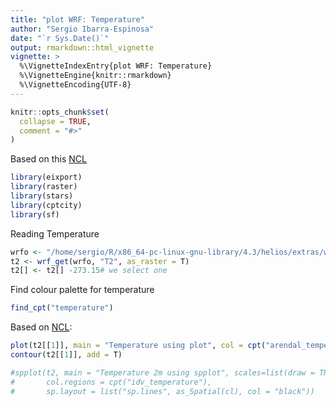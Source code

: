```yaml
---
title: "plot WRF: Temperature"
author: "Sergio Ibarra-Espinosa"
date: "`r Sys.Date()`"
output: rmarkdown::html_vignette
vignette: >
  %\VignetteIndexEntry{plot WRF: Temperature}
  %\VignetteEngine{knitr::rmarkdown}
  %\VignetteEncoding{UTF-8}
---
```


```r
knitr::opts_chunk$set(
  collapse = TRUE,
  comment = "#>"
)
```

Based on this [NCL](https://www.ncl.ucar.edu/Applications/Scripts/wrf_gsn_5.ncl)

```r
library(eixport)
library(raster)
library(stars)
library(cptcity)
library(sf)
```

Reading Temperature
```r
wrfo <- "/home/sergio/R/x86_64-pc-linux-gnu-library/4.3/helios/extras/wrfout_d01_2020-01-01_01%3A00%3A00_sub.nc"
t2 <- wrf_get(wrfo, "T2", as_raster = T)
t2[] <- t2[] -273.15# we select one
```

Find colour palette for temperature
```r
find_cpt("temperature")
```


Based on [NCL](https://www.ncl.ucar.edu/Applications/Scripts/wrf_gsn_1.ncl):
```r
plot(t2[[1]], main = "Temperature using plot", col = cpt("arendal_temperature"))
contour(t2[[1]], add = T)
```

```r
#spplot(t2, main = "Temperature 2m using spplot", scales=list(draw = TRUE),
#       col.regions = cpt("idv_temperature"),
#       sp.layout = list("sp.lines", as_Spatial(cl), col = "black"))
```   
